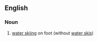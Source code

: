 ==English==
{{wikipedia}}

===Noun===
{{en-noun|-}}

#[[water skiing]] on foot (without [[water ski]]s)